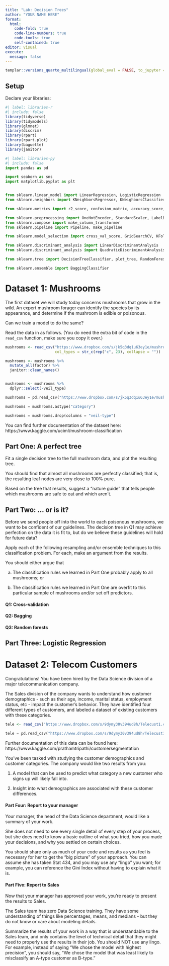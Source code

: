 ```yaml
---
title: "Lab: Decision Trees"
author: "YOUR NAME HERE"
format: 
  html:
    code-fold: true
    code-line-numbers: true
    code-tools: true
    self-contained: true
editor: visual
execute:
  message: false
---
```


```r
templar::versions_quarto_multilingual(global_eval = FALSE, to_jupyter = TRUE, warn_edit = FALSE)
```

## Setup

Declare your libraries:

```r
#| label: libraries-r
#| include: false
library(tidyverse)
library(tidymodels)
library(glmnet)
library(discrim)
library(rpart)
library(rpart.plot)
library(baguette)
library(janitor)
```

```python
#| label: libraries-py
#| include: false
import pandas as pd

import seaborn as sns
import matplotlib.pyplot as plt


from sklearn.linear_model import LinearRegression, LogisticRegression
from sklearn.neighbors import KNeighborsRegressor, KNeighborsClassifier

from sklearn.metrics import r2_score, confusion_matrix, accuracy_score, precision_score, recall_score, roc_auc_score, make_scorer

from sklearn.preprocessing import OneHotEncoder, StandardScaler, LabelEncoder
from sklearn.compose import make_column_transformer
from sklearn.pipeline import Pipeline, make_pipeline

from sklearn.model_selection import cross_val_score, GridSearchCV, KFold

from sklearn.discriminant_analysis import LinearDiscriminantAnalysis
from sklearn.discriminant_analysis import QuadraticDiscriminantAnalysis

from sklearn.tree import DecisionTreeClassifier, plot_tree, RandomForestClassifier

from sklearn.ensemble import BaggingClassifier
```

# Dataset 1: Mushrooms

The first dataset we will study today concerns mushrooms that grow in the wild. An expert mushroom forager can identify the species by its appearance, and determine if the mushroom is edible or poisonous.

Can we train a model to do the same?

Read the data in as follows. (You do need the extra bit of code in the `read_csv` function, make sure you copy it over.)

```r
mushrooms <- read_csv("https://www.dropbox.com/s/jk5q3dq1u63ey1e/mushrooms.csv?dl=1",
                      col_types = str_c(rep("c", 23), collapse = "")) 

mushrooms <- mushrooms %>%
  mutate_all(factor) %>%
  janitor::clean_names()


mushrooms <- mushrooms %>%
  dplyr::select(-veil_type)
```

```python
mushrooms = pd.read_csv("https://www.dropbox.com/s/jk5q3dq1u63ey1e/mushrooms.csv?dl=1") 

mushrooms = mushrooms.astype("category")

mushrooms = mushrooms.drop(columns = "veil-type")
```

You can find further documentation of the dataset here: https://www.kaggle.com/uciml/mushroom-classification

## Part One: A perfect tree

Fit a single decision tree to the full mushroom data, and plot the resulting tree.

You should find that almost all mushrooms are perfectly classified; that is, the resulting leaf nodes are very close to 100% pure.

Based on the tree that results, suggest a "nature guide" that tells people which mushrooms are safe to eat and which aren't.

## Part Two: ... or is it?

Before we send people off into the world to each poisonous mushrooms, we want to be confident of our guidelines. The decision tree in Q1 may achieve perfection on the data it is fit to, but do we believe these guidelines will hold for future data?

Apply each of the following resampling and/or ensemble techniques to this classification problem. For each, make an argument from the results.

You should either argue that

(a) The classification rules we learned in Part One probably apply to all mushrooms; or

(b) The classification rules we learned in Part One are overfit to this particular sample of mushrooms and/or set off predictors.

#### Q1: Cross-validation

#### Q2: Bagging

#### Q3: Random forests

## Part Three: Logistic Regression

# Dataset 2: Telecom Customers

Congratulations! You have been hired by the Data Science division of a major telecommunication company.

The Sales division of the company wants to understand how customer demographics - such as their age, income, marital status, employment status, etc - impact the customer's behavior. They have identified four different types of customers, and labeled a dataset of existing customers with these categories.

```r
tele <- read_csv("https://www.dropbox.com/s/9dymy30v394ud8h/Telecust1.csv?dl=1")
```

```python
tele = pd.read_csv("https://www.dropbox.com/s/9dymy30v394ud8h/Telecust1.csv?dl=1")
```

Further documentation of this data can be found here: https://www.kaggle.com/prathamtripathi/customersegmentation

You've been tasked with studying the customer demographics and customer categories. The company would like two results from you:

1.  A model that can be used to predict what category a new customer who signs up will likely fall into.

2.  Insight into what demographics are associated with these customer differences.

#### Part Four: Report to your manager

Your manager, the head of the Data Science department, would like a summary of your work.

She does not need to see every single detail of every step of your process, but she does need to know a basic outline of what you tried, how you made your decisions, and why you settled on certain choices.

You should share only as much of your code and results as you feel is necessary for her to get the "big picture" of your approach. You can assume she has taken Stat 434, and you may use any "lingo" you want; for example, you can reference the Gini Index without having to explain what it is.

#### Part Five: Report to Sales

Now that your manager has approved your work, you're ready to present the results to Sales.

The Sales team has zero Data Science training. They have some understanding of things like percentages, means, and medians - but they do not know or care about modeling details.

Summarize the results of your work in a way that is understandable to the Sales team, and only contains the level of technical detail that they might need to properly use the results in their job. You should NOT use any lingo. For example, instead of saying "We chose the model with highest precision", you should say, "We chose the model that was least likely to misclassify an A-type customer as B-type."
